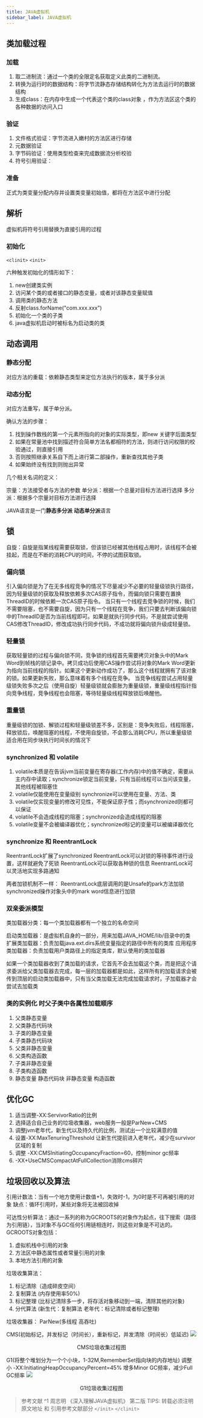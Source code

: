 ```yaml
---
title: JAVA虚拟机
sidebar_label: JAVA虚拟机
---
```


## 类加载过程

### 加载

1. 取二进制流：通过一个类的全限定名获取定义此类的二进制流。
2. 转换为运行时的数据结构：将字节流静态存储结构转化为方法去运行时的数据结构
3. 生成class：在内存中生成一个代表这个类的class对象 ，作为方法区这个类的各种数据的访问入口

### 验证

1. 文件格式验证：字节流进入嫩村的方法区进行存储
2. 元数据验证
3. 字节码验证：使用类型检查来完成数据流分析校验
4. 符号引用验证：

### 准备

正式为类变量分配内存并设置类变量初始值，都将在方法区中进行分配

## 解析

虚拟机将符号引用替换为直接引用的过程

### 初始化

`<clinit>` `<init>`

六种触发初始化的情形如下：

1. new创建类实例
2. 访问某个类的或者接口的静态变量，或者对该静态变量赋值
3. 调用类的静态方法
4. 反射class.forName("com.xxx.xxx")
5. 初始化一个类的子类
6. java虚拟机启动时被标名为启动类的类

## 动态调用

### 静态分配

对应方法的重载：依赖静态类型来定位方法执行的版本，属于多分派

### 动态分配

对应方法重写，属于单分派。

确认方法的步骤：

1. 找到操作数栈的第一个元素所指向的对象的实际类型，即new 关键字后面类型
2. 如果在常量池中找到描述符合简单方法名都相符的方法，则进行访问权限的校验通过，则直接引用
3. 否则按照继承关系自下而上进行第二部操作，重新查找其他子类
4. 如果始终没有找到则抛出异常

几个相关名词的定义：

宗量：方法接受者与方法的参数
单分派：根据一个总量对目标方法进行选择
多分派：根据多个宗量对目标方法进行选择

JAVA语言是一门**静态多分派** **动态单分派**语言

## 锁

自旋：自旋是指某线程需要获取锁，但该锁已经被其他线程占用时，该线程不会被挂起，而是在不断的消耗CPU的时间，不停的试图获取锁。

### 偏向锁

引入偏向锁是为了在无多线程竞争的情况下尽量减少不必要的轻量级锁执行路径，因为轻量级锁的获取及释放依赖多次CAS原子指令，而偏向锁只需要在置换ThreadID的时候依赖一次CAS原子指令。
当只有一个线程去竞争锁的时候，我们不需要阻塞，也不需要自旋，因为只有一个线程在竞争，我们只要去判断该偏向锁中的ThreadID是否为当前线程即可。如果是就执行同步代码，不是就尝试使用CAS修改ThreadID，修改成功执行同步代码，不成功就将偏向锁升级成轻量锁。

### 轻量锁

获取轻量锁的过程与偏向锁不同，竞争锁的线程首先需要拷贝对象头中的Mark Word到帧栈的锁记录中。拷贝成功后使用CAS操作尝试将对象的Mark Word更新为指向当前线程的指针。如果这个更新动作成功了，那么这个线程就拥有了该对象的锁。如果更新失败，那么意味着有多个线程在竞争。
当竞争线程尝试占用轻量级锁失败多次之后（使用自旋）轻量级锁就会膨胀为重量级锁，重量级线程指针指向竞争线程，竞争线程也会阻塞，等待轻量级线程释放锁后唤醒他。

### 重量锁

重量级锁的加锁、解锁过程和轻量级锁差不多，区别是：竞争失败后，线程阻塞，释放锁后，唤醒阻塞的线程，不使用自旋锁，不会那么消耗CPU，所以重量级锁适合用在同步块执行时间长的情况下


### synchronized 和 volatile

1. volatile本质是在告诉jvm当前变量在寄存器(工作内存)中的值不确定，需要从主内存中读取；synchronize锁定当前变量，只有当前线程可以当问该变量，其他线程被阻塞住
2. volatile仅能使用在变量级别 synchronize可以使用在变量、方法、类
3. volatile仅实现变量的修改可见性，不能保证原子性；而synchronized则都可以保证
4. volatile不会造成线程的阻塞；synchronized会造成线程的阻塞
5. volatile变量不会被编译器优化；synchronized标记的变量可以被编译器优化


### synchronize 和 ReentrantLock

ReentrantLock扩展了synchronized
ReentrantLock可以对锁的等待事件进行设置，这样就避免了死锁
ReentrantLock可以获取各种锁的信息
ReentrantLock可以灵活地实现多路通知


两者加锁机制不一样：
ReentrantLock底层调用的是Unsafe的park方法加锁
synchronized操作对象头中的mark word信息进行加锁

### 双亲委派模型

类加载器分类：每一个类加载器都有一个独立的名命空间

启动类加载器：是虚拟机自身的一部分，用来加载JAVA_HOME/lib/目录中的类
扩展类加载器：负责加载java.ext.dirs系统变量指定的路径中所有的类库
应用程序类加载器：负责加载用户类路径上的指定类库，默认使用的类加载器

如果一个类加载器收到了类加载的请求，它首先不会去加载这个类，而是把这个请求委派给父类加载器去完成，每一层的加载器都是如此，这样所有的加载请求会被传到顶层的启动类加载器中，只有当父类加载无法完成加载请求时，子加载器才会尝试去加载类

### 类的实例化 时父子类中各属性加载顺序

1. 父类静态变量
2. 父类静态代码块
3. 子类的静态变量
4. 子类静态代码块
5. 父类非静态变量
6. 父类构造函数
7. 子类非静态变量
8. 子类构造函数
9. 静态变量 静态代码块 非静态变量 构造函数

## 优化GC

1. 适当调整-XX:ServivorRatio的比例
2. 选择适合自己业务的垃圾收集器，web服务一般是ParNew+CMS
3. 调整jvm老年代，新生代以及持久代的比例，测试出一个比较满意的值
4. 设置-XX:MaxTenuringThreshold 让新生代提前进入老年代，减少在survivor区域的复制
5. 调整 -XX:CMSInitiatingOccupancyFraction=60，控制minor gc频率
6. -XX+UseCMSCompactAtFullCollection消除cms碎片

## 垃圾回收以及算法

引用计数法：当有一个地方使用计数值+1，失效时-1，为0时是不可再被引用的对象
缺点：循环引用时，某些对象将无法被回收掉

可达性分析算法：通过一系列的称为GCROOTS的对象作为起点，往下搜索（路径为引用链），当对象不与GC任何引用链相连时，则这些对象是不可达的。
GCROOTS对象包括：

1. 虚拟机栈中引用的对象
2. 方法区中静态属性或者常量引用的对象
3. 本地方法引用的对象

垃圾收集算法：

1. 标记清除（造成碎皮空间）
2. 复制算法 (内存使用率50%)
3. 标记整理 (比标记清除多一步，将存活对象移动到一端，清除其他的对象)
4. 分代算法 (新生代：复制算法 老年代：标记清除或者标记整理)

垃圾收集器：
ParNew(多线程 高吞吐)

CMS(初始标记，并发标记（时间长），重新标记，并发清除（时间长）低延迟)
![](https://s2.loli.net/2023/07/15/jX4mntlDOTis3QH.jpg)

<center>CMS垃圾收集过程图</center>

G1(将整个堆划分为一个个小块，1-32M,RememberSet指向块的内存地址) 调整小 -XX:InitiatingHeapOccupancyPercent=45% 增多Minor GC频率，减少Full GC频率
![](https://s2.loli.net/2023/07/15/mCdVOHFJ2htgLqc.jpg)

<center>G1垃圾收集过程图</center>


> 参考文献
> ^1 周志明 《深入理解JAVA虚拟机》 第二版
> TIPS: 转载必须注明原文地址 和 引用参考文献部分
> `</init>` `</clinit>`




<TailProtocal />
